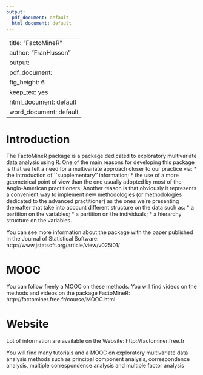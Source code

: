 ```yaml
---
output:
  pdf_document: default
  html_document: default
---
```

<!--
%\VignetteEngine{knitr::knitr}
%\VignetteIndexEntry{FactoMineR}
-->

---
title: "FactoMineR"
author: "Fran\ccois Husson"
output:
  pdf_document:
    fig_height: 6
    keep_tex: yes
  html_document: default
  word_document: default
---


# Introduction

The FactoMineR package is a package dedicated to exploratory multivariate data analysis using R. 
One of the main reasons for developing this package is that we felt a need for a multivariate
approach closer to our practice via:
* the introduction of ``supplementary'' information;
* the use of a more geometrical point of view than the one
usually adopted by most of the Anglo-American practitioners.
Another reason is that obviously it represents a convenient way to
implement new methodologies (or methodologies dedicated to the
advanced practitioner) as the ones we're presenting thereafter
that take into account different structure on the data such as:
* a partition on the variables;
* a partition on the individuals;
* a hierarchy structure on the variables.

You can see more information about the package with the paper published in 
the Journal of Statistical Software: 
http://www.jstatsoft.org/article/view/v025i01/

# MOOC

You can follow freely a MOOC on these methods. You will find videos on the methods and videos on the package FactoMineR:
http://factominer.free.fr/course/MOOC.html

# Website

Lot of information are available on the Website:
http://factominer.free.fr

You will find many tutorials and a MOOC on exploratory multivariate data analysis methods such as principal component analysis, correspondence analysis, multiple correspondence analysis and multiple factor analysis

